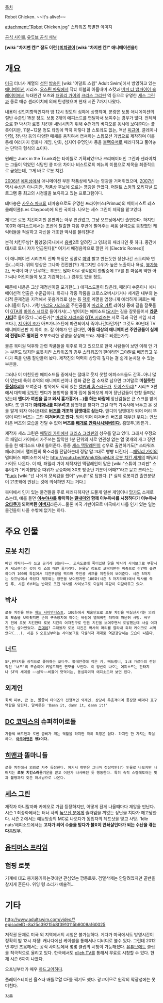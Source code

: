 [[목차]]

Robot Chicken. ~~It's alive!~~

attachment:"Robot Chicken.jpg"
스타워즈 특별편 이미지

[http://video.adultswim.com/robot-chicken/ 공식 사이트]
[https://www.youtube.com/user/adultswim 유튜브 공식 채널]

'''[wiki:"차지맨 켄!" 잘도 이런 ][[미치광이]] [wiki:"차지맨 켄!" 애니메이션을!]'''

= 개요 =

[[미국]] 터너사 계열의 [[성인]] [[방송]]인 [wiki:"어덜트 스윔" Adult Swim]에서 방영하고 있는 [[애니메이션]] 시리즈. [[오스틴 파워]]에서 닥터 이블의 아들내미 스캇과 [[버피 더 뱀파이어 슬레이어]]에서 늑대인간 오즈와 [[패밀리 가이]]의 [[크리스 그리핀]] 역 등으로 유명한 [[세스 그린]]과 동료 매슈 센라이치에 의해 탄생했으며 현재 시즌 7까지 나왔다.

내용이 성인지향적인지라 밤 12시 정도의 심야에 상영되며, 분량은 보통 애니메이션의 절반 수준인 15분 정도. 보통 2개의 에피소드를 연달아서 보여주는 경우가 많다. 전체적으로 한 박사가 로봇 치킨을 세뇌시키기 위해 수천개의 비디오를 동시에 보여준다는 플롯이지만,  11분~12분 정도 타임에 딱히 이렇다 할 스토리도 없는, 액션 [[피규어]], 클레이나 [[인형]], 장난감 등의 다양한 매체를 움직여서 캡쳐하는 스톱모션 기법으로 제작하며 이를 통해 여러가지 영화나 게임, 만화, 심지어 유명인사 등을 [[블랙유머]]로 패러디하고 풀어놓는 단막극 형식의 쇼이다. 

원래는 Junk in the Trunk라는 타이틀로 기획되었으나 크리에이터인 그린과 센라이치는 그들이 먹었던 식당인 쿵 파오 차이나 비스트로의 메뉴의 이름으로 제목을 최종적으로 굳혔는데, 그게 바로 로봇 치킨. 

[[2006년]] [[에미상]]에서 애니메이션 부문 작품상에 빛나는 영광을 거머쥐었으며, [[2007년]] 역시 수상은 아니지만, 작품상 후보에 오르는 영광을 안았다. 어덜트 스윔의 오리지널 프로그램 중 최고의 시청률을 보유하고 있는 프로그램이다. 

테마송은 [[사우스 파크]]의 테마송으로도 유명한 프라이머스(Primus)의 베이시스트 레스 클레이풀(Les Claypool)에 의한 곡이다. 나오는 세스 그린이 제작을 맡고있다. 

제목은 로봇 치킨이지만 본편과는 아무 연관없고, 그냥 오프닝에서만 출연한다. 하지만 100화 에피소드에서는 초반에 탈출한 다음 후반에 쩔어주는 싸움 실력으로 등장했던 캐릭터들을 척살하고 자신을 개조한 박사를 물리친다!

{{{#!html
<iframe width="560" height="315" src="http://www.youtube.com/embed/PzzqE7EPoIc?rel=0" frameborder="0" allowfullscreen></iframe>
}}}
본격 치킨무쌍[* 똠양꿍(국내에서 [[옹박]]2로 알려진 그 영화)의 패러디인 듯 하다. 중간에 대사로 토니 쟈가 언급된다][* 여기서 배경음악으로 깔린 게 [Electric Romeo]]

{{{#!html
<iframe width="560" height="315" src="http://www.youtube.com/embed/yN3WhHoNPss" frameborder="0" allowfullscreen></iframe>
}}}

이 애니메이션 시리즈의 진짜 특징은 정말로 [[마약]] 빨고 만든듯한 정신나간 스토리와 연출(...)이다. 위의 영상은 그나마 건전한(?!) 개그지만 수위가 높은 노출이나 욕설, [[붕가붕가]], 폭력이 마구 난무하는 부분도 많아 아무 생각없이 한밤중에 TV를 튼 마음씨 약한 아가씨나 어린이들이 보고 기겁하는(...) 경우도 있을 정도.

때문에 내용은 그냥 제정신이길 포기한(...) 에피소드들이 많은데, 패러디 수준이나 애니메이션적 연출은 수준급이다. 특히나 각종 작품을 크로스오버시키거나 세계관 내부의 논리적 문제점을 지적해서 웃음거리로 삼는 등 [[덕후]] 계열을 엄청나게 예리하게 찌르는 패러디들이 많다. 가령 [[마리오 시리즈]]의 주인공들이 [[마리오 카트 시리즈|마리오 카트]] 레이싱 중에 길을 잘못들어 [[GTA]]의 [[GTA 바이스 시티|바이스 시티]]로 들어가서(...) 벌어지는 에피소드([[요시]]는 길을 잘못들어서 '''[[라쿤시티]]'''로 들어갔다...)라든가[* [[마리오 시리즈]]와 [[GTA 시리즈]]는 서로 극과 극인 게임 시리즈다.], [[지 아이 조]]가 아프가니스탄에 파견되어서 죽어나간다던가[* 그것도 80년대 TV 애니메이션판 지 아이 조. 잘 이해가 안 된다면, '''아동 대상의 애니메이션 주인공들이 실제의 전쟁터로 떨어진''' 초부조리한 광경을 상상해 보라. 제대로 되겠는가?].

물론 북미권 덕후와 관련 작품들을 위주로 하고 있으므로 한국 사람들이 보면 이해 안 가는 부분도 많지만 로봇치킨 스타워즈의 경우 스타워즈의 팬이라면 그야말로 배꼽잡고 웃다가 죽을 만큼 잘만들어 놨다. 제작진의 덕력이 상당히 깊다는 걸 쉽게 눈치챌 수 있는 부분들.

그러나 이 미친듯한 에피소드들 중에서는 절대로 웃지 못할 에피소드들도 간혹..아니 많이 있는데 특히 추억의 애니메이션이나 영화 같은 걸 소재로 삼으면 그야말로 '''미칠듯한 [[동심파괴]]'''를 보여준다. 항목에도 적혀 있는 [[캘빈과 홉스]]라든가, [[토이스토리]][* 시리즈 3편에서 대학에 갔었던 앤디가 봄방학을 맞아 집에 돌아오게 되어 장난감들이 한창 들떠있었는데 '''앤디가 여친을 끌고 와서 훔가흥가(...)를 하는 바람에''' 장난감들은 큰 쇼크를 받게 된다. 또 앤디가 '''[[마리화나]]를 피우려고''' 담뱃대를 찾다가 그걸 대학 기숙사에 놔두고 온 것을 알게 되자 아쉬운대로 '''[[버즈]]를 개조해 담뱃대로 삼는다.''' 앤디의 담뱃대가 되어 머리 뚜껑이 따인 버즈는 그만 '''미쳐버리고 만다.''' 밤이 되어 미쳐버린 버즈를 재우던 [[우디]]는 안쓰러운 버즈의 모습을 견딜 수 없어 '''버즈를 [[배개]]로 [[안락사]]시켜버린다.''' 흠많무.]라든가..

제작자 세스 그린은 [[패밀리 가이]]에서 [[크리스 그리핀]]의 성우를 맡고 있다. 그래서 우정으로  패밀리 가이에서 자주쓰는 짧막한 1분 단위의 서로 연관성 없는 열 몇개의 개그 장면들을 한 에피소드 내내 틀어준다. 종종 [[세스 맥팔레인]]이 성우로 출연하기도[* 스타워즈 패러디에서 팰퍼틴의 목소리를 전담하는데 정말 말그대로 빵빵 터진다]
...[[패밀리 가이]]의 멀티버스 에피소드에서는 [[http://youtu.be/AWmkXBupMJ8 로봇 치킨 세계]]의 패밀리가이도 나온다. 이 때, 패밀리 가이 제작자인 맥팔레인이 맡은 [wiki:"스튜이 그리핀" 스튜이]가 "케이블방송 따위가 공중파에 30초 방송탄 기분이 어때?"라고 묻고 크리스는 "[[Fuck]] [wiki:"넌 나에게 모욕감을 줬어" you]!!"로 답한다. [* 실제 로봇치킨 출연분량이 21초밖에 안된는 것에 의식하면 지는 거다.] 

북미에서 인기 있는 물건들을 주로 패러디하지만 드물게 일본 게임이나 [[망가]]도 소재로 쓰는데, 예를 들면 '''[[이누야샤]]를 좋아하는 [[딸]]내미와 함께 이누야사를 시청하다가 이누야사 [[오타쿠]]가 되어버린 [[아버지]]'''라든가...물론 미국 기반이므로 미국에서 나름 인기 있는 일본 물건들이 나올 수밖에 없기는 하다.

= 주요 인물 =

== 로봇 치킨 ==
 메인 캐릭터~~라 쓰고 공기라 읽는다~~. 고속도로에 죽어있던 닭을 박사가 사이보그로 부활시켜 세뇌한다는 것이 이 쇼의 메인 줄거리다. 눈물날 정도로 코딱지만한 비중으로 간간히 출연하다가 100회 특집에서 치킨무쌍을 찍으며 주인공 버프를 미친듯이 보여준다. 시즌 5까지는 오프닝에서 죽었다 개조되는 장면을 보여줬지만 100화(시즌 5 마지막화)에서 박사를 죽인 후, 시즌 6부터는 반대로 조진 박사를 사이보그로 되살려 똑같이 되갚아주고 있다.

== 박사 ==
 로봇 치킨을 만든 [[매드 사이언티스트]]. 100화에서 체술만으로 로봇 치킨을 떡실신시키는 의외의 모습을 보여줬지만 손이 구속장치에 끼이는 바람에 텔레비전 더미에 파묻혀 사망. 싸우기 전에 로봇 치킨한테 로봇 치킨의 여자친구로 만든 치킨을 보여주면서 도발했는데 사실 여자친구는 살아있었다. [[츤데레]]? 그래봤자 로봇 치킨은 박사의 머리를 잘라내 축하 케이크로 써먹었다(...). 시즌 6 오프닝부터는 사이보그로 되살려져 제대로 역관광당하는 모습이 나온다.

== 너드 ==
 SF,판타지를 광적으로 좋아하는 오타쿠. 뿔테안경에 작은 키, 뻐드렁니, 1:8 가르마의 전형적인 '너드'의 모습이며 키덜트적인 면모를 보인다. 이 양반이 나오는 에피소드는 판타지나 SF의 세계를 ~~살짝~~비틀어 엿먹이는, 동심파괴적 에피소드라 보면 된다.

== 외계인 ==
 회색 피부, 큰 눈, 쫄쫄이 타이즈의 전형적인 외계인. 상당히 우호적이며 등장할 때마다 호구역할을 당한다. 말버릇은 'Damn it, damn it, damn it!'

== [[DC 코믹스]]의 슈퍼히어로들 ==
 가끔씩 배트맨과 로빈 콤비가 깨는 역할을 하지만 딱히 특징은 없다. 하지만 한 가지는 확실하다. '''[[아쿠아맨]]은 병X이다.'''

== [[히맨]]과 똘마니들 ==
 로콧 치킨에서 의외로 자주 등장한다. 여기서 히맨은 그나마 정상적인(?) 인물로 나오지만 나머지는 '''로봇 치킨스러운'''기운을 받고 어딘가 나사빠진 듯 행동한다. 특히 숙적 스켈레토어는 빚과 불행까지 갖춘 허세남으로 나온다.

== [[세스 그린]] ==
제작자 아니랄까봐 카메오로 가끔 등장하지만, 어떻게 된게 나올때마다 재앙을 만난다. 시즌 1 최종화에서는 터너 사의 [[높으신 분]]에게 슬라임을 끼얹는 장난을 치다가 해고당한다. 시즌 2 에서는 예능방송의 MC로 나오다가 동업자의 헤드샷을 맞고 사망. 'Idle nuts'에피소드에서는 '''고자가 되어 수술을 받다가 불X이 연쇄살인마가 되는 수난을 겪는다'''흠많무.

== [[옵티머스 프라임]] ==

== 험핑 로봇 ==
기계에 대고 붕가붕가하는것에만 관심있는 깡통로봇. 검열삭제는 안달려있지만 골반을 찰지게 흔든다. 위잉 텅 소리가 예술적...

= 기타 =

[[http://www.adultswim.com/video/?episodeID=8a25c39215b8f3910115b9008a160025]]

저작권 문제로 미국 외 지역에서의 시청은 불가능하다. 게다가 미국에서도 방영시간이 정확히 밤 12시 자정! 캐나다에선 케이블을 통해서나 디비디로 볼수 있다. 그런데 2012년 후반 즈음해서는 공식 사이트에서 몇몇 클립의 시청이 가능해졌다. [[유튜브]]에도 클립을 적극적으로 올리고 있다. 한국에서도 [[olleh TV]]를 통해서 무료로 시청할 수 있다. 현재 시즌 6까지 나왔다.

오프닝부터가 매우 [[하드고어]]하다.

{{{#!html
<iframe width="560" height="315" src="http://www.youtube.com/embed/ZUNCfVTFbCU?rel=0" frameborder="0" allowfullscreen></iframe>
}}}
플레이스테이션 올스타 배틀로얄 CF를 찍기도 했다. 광고이므로 원작의 막장성에는 못 미친다.

{{{#!html
<iframe title='Robot Chicken (로봇 치킨) s01e01' width='642px' height='390px' src='http://videofarm.daum.net/controller/video/viewer/Video.html?vid=vbb1f6GPZca6fK2jaqafHEc&play_loc=undefined&alert=true' frameborder='0' scrolling='no' ></iframe>
}}}
{{{#!html
<iframe title='Robot Chicken (로봇 치킨) s01e02' width='642px' height='390px' src='http://videofarm.daum.net/controller/video/viewer/Video.html?vid=v5e497r1B2QwwwwLlQl3oyw&play_loc=undefined&alert=true' frameborder='0' scrolling='no' ></iframe>
}}}
{{{#!html
<iframe title='Robot Chicken (로봇 치킨) s01e03' width='642px' height='390px' src='http://videofarm.daum.net/controller/video/viewer/Video.html?vid=v8cc2kCFwFaFFGCfCC70ww7&play_loc=undefined&alert=true' frameborder='0' scrolling='no' ></iframe>
}}}

[[각주]]
